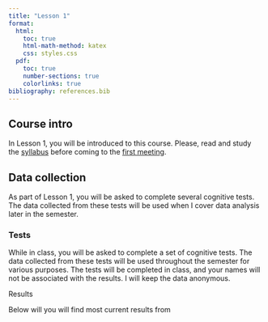 ```yaml
---
title: "Lesson 1"
format:
  html:
    toc: true
    html-math-method: katex
    css: styles.css
  pdf:
    toc: true
    number-sections: true
    colorlinks: true
bibliography: references.bib
---
```


## Course intro

In Lesson 1, you will be introduced to this course. Please, read and study the [syllabus](syllabus.qmd) before coming to the [first meeting](sequence.qmd).

## Data collection

As part of Lesson 1, you will be asked to complete several cognitive tests. The data collected from these tests will be used when I cover data analysis later in the semester.

### Tests

While in class, you will be asked to complete a set of cognitive tests. The data collected from these tests will be used throughout the semester for various purposes. The tests will be completed in class, and your names will not be associated with the results. I will keep the data anonymous.

Results

Below will you will find most current results from
